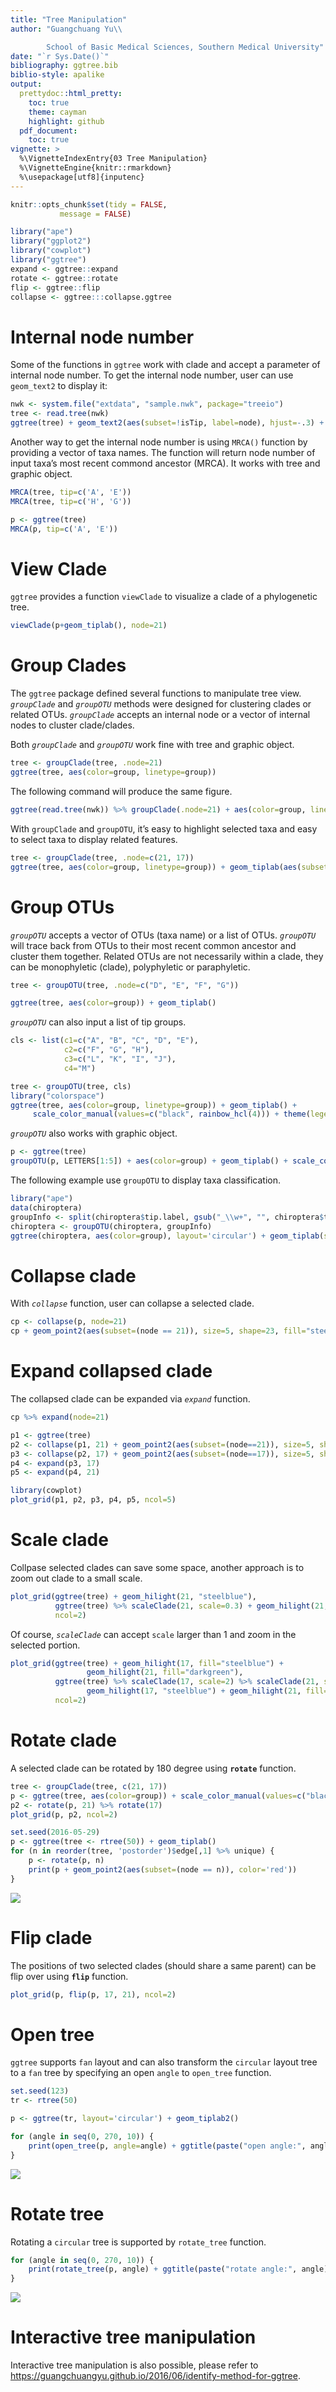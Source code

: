 ```yaml
---
title: "Tree Manipulation"
author: "Guangchuang Yu\\

        School of Basic Medical Sciences, Southern Medical University"
date: "`r Sys.Date()`"
bibliography: ggtree.bib
biblio-style: apalike
output:
  prettydoc::html_pretty:
    toc: true
    theme: cayman
    highlight: github
  pdf_document:
    toc: true
vignette: >
  %\VignetteIndexEntry{03 Tree Manipulation}
  %\VignetteEngine{knitr::rmarkdown}
  %\usepackage[utf8]{inputenc}
---
```


```r
knitr::opts_chunk$set(tidy = FALSE,
		   message = FALSE)
```


```r
library("ape")
library("ggplot2")
library("cowplot")
library("ggtree")
expand <- ggtree::expand
rotate <- ggtree::rotate
flip <- ggtree::flip
collapse <- ggtree:::collapse.ggtree
```

# Internal node number

Some of the functions in `ggtree` work with clade and accept a parameter of internal node number. To get the internal node number, user can use `geom_text2` to display it:

```r
nwk <- system.file("extdata", "sample.nwk", package="treeio")
tree <- read.tree(nwk)
ggtree(tree) + geom_text2(aes(subset=!isTip, label=node), hjust=-.3) + geom_tiplab()
```

Another way to get the internal node number is using `MRCA()` function by providing a vector of taxa names. The function will return node number of input taxa's most recent commond ancestor (MRCA). It works with tree and graphic object.


```r
MRCA(tree, tip=c('A', 'E'))
MRCA(tree, tip=c('H', 'G'))

p <- ggtree(tree)
MRCA(p, tip=c('A', 'E'))
```

# View Clade

`ggtree` provides a function `viewClade` to visualize a clade of a phylogenetic tree.

```r
viewClade(p+geom_tiplab(), node=21)
```


# Group Clades

The `ggtree` package defined several functions to manipulate tree view. _`groupClade`_ and _`groupOTU`_ methods were designed for clustering clades or related OTUs. _`groupClade`_ accepts an internal node or a vector of internal nodes to cluster clade/clades.

Both _`groupClade`_ and _`groupOTU`_ work fine with tree and graphic object.

```r
tree <- groupClade(tree, .node=21)
ggtree(tree, aes(color=group, linetype=group))
```

The following command will produce the same figure.

```r
ggtree(read.tree(nwk)) %>% groupClade(.node=21) + aes(color=group, linetype=group)
```


With `groupClade` and `groupOTU`, it's easy to highlight selected taxa and easy to select taxa to display related features.

```r
tree <- groupClade(tree, .node=c(21, 17))
ggtree(tree, aes(color=group, linetype=group)) + geom_tiplab(aes(subset=(group==2)))
```


# Group OTUs
_`groupOTU`_ accepts a vector of OTUs (taxa name) or a list of OTUs.  _`groupOTU`_ will trace back from OTUs to their most recent common ancestor and cluster them together. Related OTUs are not necessarily within a clade, they can be monophyletic (clade), polyphyletic or paraphyletic.


```r
tree <- groupOTU(tree, .node=c("D", "E", "F", "G"))
```

```r
ggtree(tree, aes(color=group)) + geom_tiplab()
```

_`groupOTU`_ can also input a list of tip groups.

```r
cls <- list(c1=c("A", "B", "C", "D", "E"),
            c2=c("F", "G", "H"),
            c3=c("L", "K", "I", "J"),
            c4="M")

tree <- groupOTU(tree, cls)
library("colorspace")
ggtree(tree, aes(color=group, linetype=group)) + geom_tiplab() +
     scale_color_manual(values=c("black", rainbow_hcl(4))) + theme(legend.position="right")
```


_`groupOTU`_ also works with graphic object.

```r
p <- ggtree(tree)
groupOTU(p, LETTERS[1:5]) + aes(color=group) + geom_tiplab() + scale_color_manual(values=c("black", "firebrick"))
```

The following example use `groupOTU` to display taxa classification.

```r
library("ape")
data(chiroptera)
groupInfo <- split(chiroptera$tip.label, gsub("_\\w+", "", chiroptera$tip.label))
chiroptera <- groupOTU(chiroptera, groupInfo)
ggtree(chiroptera, aes(color=group), layout='circular') + geom_tiplab(size=1, aes(angle=angle))
```

<!--
## iris example

In this example, we first build a tree based on the iris data, then grouping the tree based on different spacies.

#```{r fig.width=20, fig.height=20, fig.align="center", warning=FALSE}
data(iris)
rn <- paste0(iris[,5], "_", 1:150)
rownames(iris) <- rn
d_iris <- dist(iris[,-5], method="man")

tree_iris <- bionj(d_iris)
tree_iris <- groupOTU(tree_iris, list(setosa        = rn[1:50],
                                      versicolor    = rn[51:100],
                                      virginica_145 = rn[101:150]))
cols <- rainbow_hcl(4)
ggtree(tree_iris, aes(color=group)) +
    geom_text(aes(label=label), hjust=-.1) +
    scale_color_manual(values=cols, breaks=1:3,
                       labels=c("Setosa", "Versicolor", "Virginica")) +
    theme(legend.position="right")
#```
-->



# Collapse clade

With _`collapse`_ function, user can collapse a selected clade.

```r
cp <- collapse(p, node=21)
cp + geom_point2(aes(subset=(node == 21)), size=5, shape=23, fill="steelblue")
```

# Expand collapsed clade

The collapsed clade can be expanded via _`expand`_ function.

```r
cp %>% expand(node=21)
```

```r
p1 <- ggtree(tree)
p2 <- collapse(p1, 21) + geom_point2(aes(subset=(node==21)), size=5, shape=23, fill="blue")
p3 <- collapse(p2, 17) + geom_point2(aes(subset=(node==17)), size=5, shape=23, fill="red")
p4 <- expand(p3, 17)
p5 <- expand(p4, 21)

library(cowplot)
plot_grid(p1, p2, p3, p4, p5, ncol=5)
```

# Scale clade


Collpase selected clades can save some space, another approach is to zoom out clade to a small scale.

```r
plot_grid(ggtree(tree) + geom_hilight(21, "steelblue"),
          ggtree(tree) %>% scaleClade(21, scale=0.3) + geom_hilight(21, "steelblue"),
          ncol=2)
```

Of course, _`scaleClade`_ can accept `scale` larger than 1 and zoom in the selected portion.

```r
plot_grid(ggtree(tree) + geom_hilight(17, fill="steelblue") +
                 geom_hilight(21, fill="darkgreen"),
          ggtree(tree) %>% scaleClade(17, scale=2) %>% scaleClade(21, scale=0.3) +
                 geom_hilight(17, "steelblue") + geom_hilight(21, fill="darkgreen"),
          ncol=2)
```

# Rotate clade

A selected clade can be rotated by 180 degree using __`rotate`__ function.


```r
tree <- groupClade(tree, c(21, 17))
p <- ggtree(tree, aes(color=group)) + scale_color_manual(values=c("black", "firebrick", "steelblue"))
p2 <- rotate(p, 21) %>% rotate(17)
plot_grid(p, p2, ncol=2)
```

```r
set.seed(2016-05-29)
p <- ggtree(tree <- rtree(50)) + geom_tiplab()
for (n in reorder(tree, 'postorder')$edge[,1] %>% unique) {
    p <- rotate(p, n)
    print(p + geom_point2(aes(subset=(node == n)), color='red'))
}
```

![](figures/rotate_clade.gif)



# Flip clade

The positions of two selected clades (should share a same parent) can be flip over using __`flip`__ function.

```r
plot_grid(p, flip(p, 17, 21), ncol=2)
```


# Open tree

`ggtree` supports `fan` layout and can also transform the `circular` layout tree to a `fan` tree by specifying an open `angle` to `open_tree` function.

```r
set.seed(123)
tr <- rtree(50)

p <- ggtree(tr, layout='circular') + geom_tiplab2()

for (angle in seq(0, 270, 10)) {
    print(open_tree(p, angle=angle) + ggtitle(paste("open angle:", angle)))
}
```

![](figures/fan_layout.gif)


# Rotate tree

Rotating a `circular` tree is supported by `rotate_tree` function.

```r
for (angle in seq(0, 270, 10)) {
    print(rotate_tree(p, angle) + ggtitle(paste("rotate angle:", angle)))
}
```

![](figures/rotate_tree.gif)


# Interactive tree manipulation

Interactive tree manipulation is also possible, please refer to <https://guangchuangyu.github.io/2016/06/identify-method-for-ggtree>.

